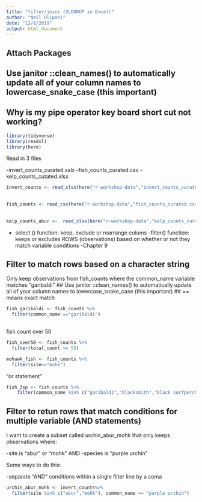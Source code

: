 ```yaml
---
title: "filter/joins (VLOOKUP in Excel)"
author: "Neil Olipani"
date: "12/8/2019"
output: html_document
---
```


## Attach Packages 
## Use janitor ::clean_names() to automatically update all of your column names to lowercase_snake_case (this important)
## Why is my pipe operator key board short cut not working? 

```r
library(tidyverse)
library(readxl)
library(here)
```

Read in 3 files 

-invert_counts_curated.xslx
-fish_counts_curated.csv
-kelp_counts_cutated.xlsx

```r
invert_counts <- read_xlsx(here("r-workshop-data","invert_counts_curated.xlsx"))
  
  
fish_counts <- read_csv(here("r-workshop-data","fish_counts_curated.csv"))
  
  
kelp_counts_abur <-  read_xlsx(here("r-workshop-data","kelp_counts_curated.xlsx"))
```

- select () function: keep, exclude or rearrange colums 
-filter() function: keeps or excludes ROWS (observations) based on whether or not they match variable conditions
-Chapter 9 


## Filter to match rows based on a character string 

Only keep observations from fish_counts where the common_name variable matches "garibaldi"
## Use janitor ::clean_names() to automatically update all of your column names to lowercase_snake_case (this important)
## == means exact match 
```r
fish_garibaldi <- fish_counts %>%
  filter(common_name =="garibaldi")
                
```

fish count over 50
```r
fish_over50 <- fish_counts %>%
  filter(total_count >= 50)
```


```r
mohawk_fish <- fish_counts %>%
  filter(site=="mohk")
```


"or statement"
```r
fish_3sp <- fish_counts %>%
    filter(common_name %in% c("garibaldi","blacksmith","black surfperch"))
```

## Filter to retun rows that match conditions for multiple variable (AND statements)

I want to create a subset called urchin_abur_mohk that only keeps observations where:

-site is "abur" or "mohk" AND 
-species is "purple urchin"


Some ways to do this:

-separate "AND" conditions within a single filter line by a coma


```r
urchin_abur_mohk <- invert_counts%>%
  filter(site %in% c("abur","mohk"), common_name == "purple urchin")
```








